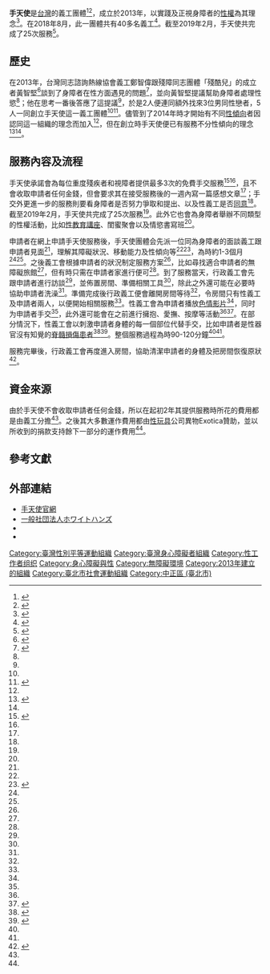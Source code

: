 {{Infobox Non-profit
| Non-profit_name   =  手天使
| Non-profit_logo   = Hand Job TW.png
| Non-profit_type   = 性別組織、志工組織
| founded_date      = 2013年<ref name=明周170219/>
| founder           = 黃智堅、鄭智偉等人<ref name=NPOST_170614/><ref name=手天使151215/>
| location          = [[台灣|台灣]]<ref name=明周170219/>
| origins           = 
| key_people        = 
| area_served       = 
| product           = 
| method            = 承諾為每位重度殘疾者和視障者提供最多3次的免費手交服務<ref name=關於手/><ref name=蘋果150213/>
| revenue           = 
| endowment         = 
| num_volunteers    = 40多名義工（2018年8月）<ref name="hk01_180801"/>
| num_employees     = 
| num_members       = 
| subsid            = 
| owner             = 
| Non-profit_slogan = 
| homepage          = {{official URL}}
| dissolved         = 
| footnotes         = 
}}
'''手天使'''是[[台灣|台灣]]的義工團體<ref name=明周170219>{{cite news|author=蕭曉華|title=【殘障性權　不能說的秘密】小易：性義工的第一次|url=https://bkb.mpweekly.com/cu0001/20170219-23338|publisher=明周|date=2017-02-19|accessdate=2018-08-12|archive-url=https://web.archive.org/web/20180812083105/https://bkb.mpweekly.com/cu0001/20170219-23338|archive-date=2018-08-12|dead-url=yes}}</ref><ref name=蘋果150213>{{cite news|author1=陳意軒|author2=程詩敏|title=台灣手天使　豈止打手槍|url=https://hk.news.appledaily.com/local/daily/article/20150213/19040735|publisher=蘋果日報|date=2015-02-13|accessdate=2018-08-12|archive-date=2018-08-12|archive-url=https://web.archive.org/web/20180812083113/https://hk.news.appledaily.com/local/daily/article/20150213/19040735|dead-url=no}}</ref>，成立於2013年，以實踐及正視身障者的[[性權|性權]]為其理念<ref name=G點電視150819>{{cite news|title=「手天使」為重障者自慰 義工與受服務者分享心底話|url=http://gdottv.com/main/archives/5863|publisher=G點電視|date=2015-08-09|accessdate=2018-08-12|archive-url=https://web.archive.org/web/20180812084617/http://gdottv.com/main/archives/5863|archive-date=2018-08-12|dead-url=yes}}</ref>。在2018年8月，此一團體共有40多名義工<ref name="hk01_180801">{{cite news|author=倪楚嬌|title=【手天使】鼓勵殘障者正視性慾　創辦人：不只打飛機，是改變人生|url=https://www.hk01.com/熱爆話題/216764/手天使-鼓勵殘障者正視性慾-創辦人-不只打飛機-是改變人生|publisher=香港01|date=2018-08-01|accessdate=2018-08-12|archive-date=2021-11-03|archive-url=https://web.archive.org/web/20211103050941/https://www.hk01.com/%E7%86%B1%E7%88%86%E8%A9%B1%E9%A1%8C/216764/%E6%89%8B%E5%A4%A9%E4%BD%BF-%E9%BC%93%E5%8B%B5%E6%AE%98%E9%9A%9C%E8%80%85%E6%AD%A3%E8%A6%96%E6%80%A7%E6%85%BE-%E5%89%B5%E8%BE%A6%E4%BA%BA-%E4%B8%8D%E5%8F%AA%E6%89%93%E9%A3%9B%E6%A9%9F-%E6%98%AF%E6%94%B9%E8%AE%8A%E4%BA%BA%E7%94%9F|dead-url=no}}</ref>。截至2019年2月，手天使共完成了25次服務<ref name="荊欣雨2019">{{cite news|author=荊欣雨|title=性福來敲門（人物）|work=人物|url=http://www.handangel.org/?p=5442|publisher=手天使|date=2019-02-22|accessdate=2019-05-23|archive-date=2021-06-16|archive-url=https://web.archive.org/web/20210616020132/https://www.handangel.org/?p=5442|dead-url=no}}</ref>。


==歷史==
在2013年，台灣同志諮詢熱線協會義工鄭智偉跟殘障同志團體「殘酷兒」的成立者黃智堅<ref name=自由時報150517>{{cite news|author=蕭婷方|title=同志議題在身障圈引發「絕交」 殘酷兒分享生命經驗|url=http://news.ltn.com.tw/news/life/breakingnews/1320268|publisher=自由時報|date=2015-05-17|accessdate=2018-08-12|archive-date=2018-08-12|archive-url=https://web.archive.org/web/20180812114929/http://news.ltn.com.tw/news/life/breakingnews/1320268|dead-url=no}}</ref>談到了身障者在性方面遇見的問題<ref name=NPOST_170614>{{cite news|title=「我可以做愛，也有權做愛！」身障者的性權就是人權／專訪手天使創辦人黃智堅|url=https://npost.tw/archives/34910|publisher=NPOST 公益交流站|date=2017-06-14|accessdate=2018-08-12|archive-date=2018-08-12|archive-url=https://web.archive.org/web/20180812122258/https://npost.tw/archives/34910|dead-url=no}}</ref>，並向黃智堅提議幫助身障者處理性慾<ref name=NPOST_170614/>；他在思考一番後答應了這提議<ref name=NPOST_170614/>，於是2人便連同額外找來3位男同性戀者，5人一同創立手天使這一義工團體<ref name=NPOST_170614/><ref name=手天使151215>{{cite web|title=身障者的性權，就是我們的人權。人權不應該有任何的差異|url=http://www.handangel.org/?p=1223|publisher=手天使|date=2015-12-15|accessdate=2018-08-12|archive-date=2018-08-12|archive-url=https://web.archive.org/web/20180812114707/http://www.handangel.org/?p=1223|dead-url=no}}</ref>。儘管到了2014年時才開始有不同[[性傾向|性傾向]]者因認同這一組織的理念而加入<ref name=NPOST_170614/>，但在創立時手天使便已有服務不分性傾向的理念<ref name=三立150727>{{cite news|author=楊絡懸|title=揪感心！身障者情慾難解　手天使免費助「性」|url=https://www.setn.com/News.aspx?NewsID=86885|publisher=三立新聞網|date=2015-07-27|accessdate=2018-08-12|archive-date=2015-08-12|archive-url=https://web.archive.org/web/20150812035506/http://www.setn.com/News.aspx?NewsID=86885|dead-url=no}}</ref><ref name=NPOST_170614/>。
==服務內容及流程==
手天使承諾會為每位重度殘疾者和視障者提供最多3次的免費手交服務<ref name="關於手">{{cite web|title=關於手天使|url=http://www.handangel.org/?page_id=2|accessdate=2018-08-12|publisher=手天使|archive-date=2018-08-12|archive-url=https://web.archive.org/web/20180812084729/http://www.handangel.org/?page_id=2|dead-url=no}}</ref><ref name=蘋果150213/>，且不會收取申請者任何金錢，但會要求其在接受服務後的一週內寫一篇感想文章<ref name=NPOST_170614/>；手交外更進一步的服務則要看身障者是否努力爭取和提出、以及性義工是否[[性同意|同意]]<ref name="hk01_180801"/>。截至2019年2月，手天使共完成了25次服務<ref name="荊欣雨2019"/>。此外它也會為身障者舉辦不同類型的性權活動，比如[[性教育|性教育講座]]、閨蜜聚會以及情慾書寫班<ref name=報導者180507/>。

申請者在網上申請手天使服務後，手天使團體会先派一位同為身障者的面談義工跟申請者見面<ref name=蘋果150213/>，理解其障礙狀況、移動能力及性傾向等<ref name=NPOST_170614/><ref name=報導者180507>{{cite news|author1=葉詩妮|author2=郭嫚容|author3=洪郁雯|author4=王達|title=不聽、不看、不說——身障者被消失的性權|url=https://www.twreporter.org/a/disability-and-sexuality|publisher=報導者|date=2018-05-07|accessdate=2018-08-12|archive-date=2018-08-12|archive-url=https://web.archive.org/web/20180812151116/https://www.twreporter.org/a/disability-and-sexuality|dead-url=no}}</ref>，為時約1-3個月<ref name=NPOST_170614/><ref name="hk01_180801"/>。之後義工會根據申請者的狀況制定服務方案<ref name=報導者180507/>，比如尋找適合申請者的無障礙旅館<ref name="hk01_180801"/>，但有時只需在申請者家進行便可<ref name="hk01_180801"/>。到了服務當天，行政義工會先跟申請者進行訪談<ref name=NPOST_170614/>，並佈置房間、準備相關工具<ref name="hk01_180801"/>，除此之外還可能在必要時協助申請者洗澡<ref name="hk01_180801"/>。準備完成後行政義工便會離開房間等待<ref name=NPOST_170614/>，令房間只有性義工及申請者兩人，以便開始相關服務<ref name=NPOST_170614/>。性義工會為申請者播放[[色情影片|色情影片]]<ref name="hk01_180801"/>，同时为申請者手交<ref name=關於手/>，此外還可能會在之前進行擁抱、愛撫、按摩等活動<ref name=明周170219/><ref name=NPOST_150113>{{cite news|title=「我第一次感覺這麼爽！」手天使首位使用者的體驗心得|publisher=NPOST 公益交流站|url=https://npost.tw/archives/14792|date=2015-01-13|accessdate=2018-08-13|archive-date=2018-08-13|archive-url=https://web.archive.org/web/20180813111934/https://npost.tw/archives/14792|dead-url=no}}</ref>。在部分情況下，性義工會以刺激申請者身體的每一個部位代替手交，比如申請者是性器官沒有知覺的[[脊髓损伤患者的性问题|脊髓損傷患者]]<ref name=NPOST_150310>{{cite news|title=無法勃起仍有欲望，直到手天使撫摸我全身 — 讓我更了解性這件事|url=https://npost.tw/archives/16515|date=2015-03-10|publisher=NPOST 公益交流站|accessdate=2018-08-14|archive-date=2018-08-14|archive-url=https://web.archive.org/web/20180814174759/https://npost.tw/archives/16515|dead-url=no}}</ref><ref name=手天使_15221>{{cite web|title=性義工十夜《超深刻的情人節禮物》分享文|url=http://www.handangel.org/?p=475|publisher=手天使|date=2015-02-21|accessdate=2018-08-14|archive-date=2018-08-14|archive-url=https://web.archive.org/web/20180814232610/http://www.handangel.org/?p=475|dead-url=no}}</ref>。整個服務過程為時90-120分鐘<ref name=蘋果150213/><ref name=NPOST_170614/>。

服務完畢後，行政義工會再度進入房間，協助清潔申請者的身體及把房間恢復原狀<ref>{{cite news|author=羊正鈺|title=一個罕病青少年首次體驗「手天使」實錄：覺得滿足了，但最後...|url=https://www.thenewslens.com/article/21024|publisher=關鍵評論網|date=2015-07-22|accessdate=2018-08-12|archive-date=2018-08-12|archive-url=https://web.archive.org/web/20180812150818/https://www.thenewslens.com/article/21024|dead-url=no}}</ref>。

==資金來源==
由於手天使不會收取申請者任何金錢，所以在起初2年其提供服務時所花的費用都是由義工分擔<ref name=NPOST_170614/>。之後其大多數運作費用都由[[性玩具|性玩具]]公司異物Exotica贊助，並以所收到的捐款支持餘下一部分的運作費用<ref name=NPOST_170614/>。

== 參考文獻 ==
{{reflist}}
== 外部連結 ==
* [https://www.handangel.org 手天使官網] {{Wayback|url=https://www.handangel.org/ |date=20210519191124 }} {{zh-tw}}
* [https://white-hands.jp 一般社団法人ホワイトハンズ] {{Wayback|url=https://white-hands.jp/ |date=20210524015142 }} {{ja}}
*{{Facebook|handjobtw}}
*{{YouTube|channel=UC7lR1tQV6TgJ4bZF2ib_9cQ}}

{{臺灣社會運動|性別平等運動}}
{{臺灣社會運動|身心障礙運動}}
{{Portal bar|臺灣|身心障礙|人權|性|LGBT}}
[[Category:臺灣性別平等運動組織|Category:臺灣性別平等運動組織]]
[[Category:臺灣身心障礙者組織|Category:臺灣身心障礙者組織]]
[[Category:性工作者组织|Category:性工作者组织]]
[[Category:身心障礙與性|Category:身心障礙與性]]
[[Category:無障礙環境|Category:無障礙環境]]
[[Category:2013年建立的組織|Category:2013年建立的組織]]
[[Category:臺北市社會運動組織|Category:臺北市社會運動組織]]
[[Category:中正區_(臺北市)|Category:中正區 (臺北市)]]
